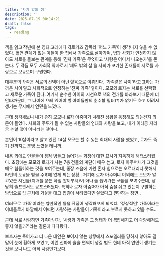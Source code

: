 ```yaml
---
title: '자기 앞의 생'
description: ''
date: 2025-07-19 00:14:21
draft: false
tags:
  - reading
---
```


책을 읽고 작년에 본 영화 고레에다 히로카즈 감독의 '어느 가족'이 생각나지 않을 수 없었다. 혈연 관계가 없는 이들이 한 집에서 가족으로 살아가며, 법과 사회가 인정하지 않아도 서로를 돌보는 관계를 통해 '진짜 가족'은 무엇이고 ‘사랑은 어디서 나오는가’를 묻는다. 두 작품 모두 사회적 약자로서 '제도 밖의 삶'을 사회가 포기한 존재들이 서로를 사랑으로 보듬으며 구원한다.

대부분의 가족은 서로의 선택이 아닌 혈육으로 이뤄진다. '가족같은 사이'라고 표하는 가까운 사이 말고 사회적으로 인정하는 '진짜 가족' 말이다. 모모와 로자는 서로를 선택했고 새로운 가족이 된다. 여기서 순수한 아이의 시선으로 책의 전개를 바라보기 때문에 더 안타까운데, 그 나이에 으레 있어야 할 아이들만의 순수함 필터(?)가 없기도 하고 어려서 생기는 무지에서 연민을 느꼈다.

근데 생각해보니 내가 감히 모모나 로자 아줌마가 쳐해진 상황을 동정해도 되는건지 의문이 들었다. 사회의 주류가 될 수 없는 사람들의 연대와 사랑을 보고, 내가 이러쿵 저러쿵 논할 것이 아니라는 것이다.

본인이 10살이라고 알고 있던 14살 모모는 할 수 있는 최대의 사랑을 했었고, 로자도 죽기 전까지도 분명 느꼈을 테니까.

내용 외에도 인물들이 점점 병들고 늙어가는 과정에 대한 묘사가 지독하게 해학스러웠다. 초장에는 모모와 로자가 사는 7층 건물의 계단이 매우 높고, 로자 아주머니가 그것을 매우 힘들어하는 것을 보여주는데, 종장 즈음에 가면 혼자 힘으로는 오르내리지 못해서 타인의 도움을 받을 수밖에 없게 되는 상황.. 거기에 로자 아주머니 이외에도 모모가 알고있는 지인들(치매를 앓는 하밀 할아부지)이 하나 둘 늙어가는 모습을 보여주는데, 상당히 슬프면서도 공포스러웠다. 특히나 로자 아줌마가 아직 숨을 쉬고 있는지 구별하는 방법으로 입 근처에 거울을 대고 입김이 서려있다면 살았다고 판단하는 장면..

여러모로 '가족'이라는 일반적인 틀을 뒤집어 생각해보게 되었다. '정상적인' 가족이라는 이데올로기 바깥에서 어쩌면 사랑하는 사람들이 가족이라고 부르지 못하고 있을 수도..

근데 서로 사랑하면 가족아닌가. '사랑과 가족은 그 형태가 더 복잡해지고 더 다양해져도 좋지 않을까?'라는 결론에 다다랐다.

보호자는 죽어가고 더 나은 대안은 보이지 않는 상황에서 스포일러를 당하지 않아도 결말이 눈에 훤하게 보였고, 이런 신파에 슬슬 면역이 생길 법도 한데 아직 연민이 생기는 것을 보니 나도 아직 사람인가보다.

